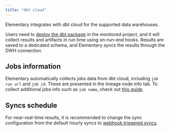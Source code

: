 ```yaml
---
title: "dbt cloud"
---
```


Elementary integrates with dbt cloud for the supported data warehouses.

Users need to [deploy the dbt package](/cloud/onboarding/quickstart-dbt-package) in the monitored project, and it will collect results and artifacts in run time using on-run-end hooks.
Results are saved to a dedicated schema, and Elementary syncs the results through the DWH connection.

## Jobs information

Elementary automatically collects jobs data from dbt cloud, including `job run url` and `job id`. These are presented in the lineage node info tab. 
To collect additional jobs info such as `job name`, check out [this guide](/cloud/guides/collect-job-data).

## Syncs schedule

For near-real-time results, it is recommended to change the sync configuration from the default hourly syncs to [webhook triggered syncs](/cloud/guides/sync-scheduling).